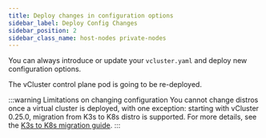```yaml
---
title: Deploy changes in configuration options
sidebar_label: Deploy Config Changes
sidebar_position: 2
sidebar_class_name: host-nodes private-nodes
---
```



You can always introduce or update your `vcluster.yaml` and deploy new configuration options.

The vCluster control plane pod is going to be re-deployed.

<p></p>

:::warning Limitations on changing configuration
You cannot change distros once a virtual cluster is deployed, with one exception: starting with vCluster 0.25.0, migration from K3s to K8s distro is supported. For more details, see the [K3s to K8s migration guide](/vcluster/deploy/upgrade/distro-migration.mdx).
:::

<DeployChanges />
